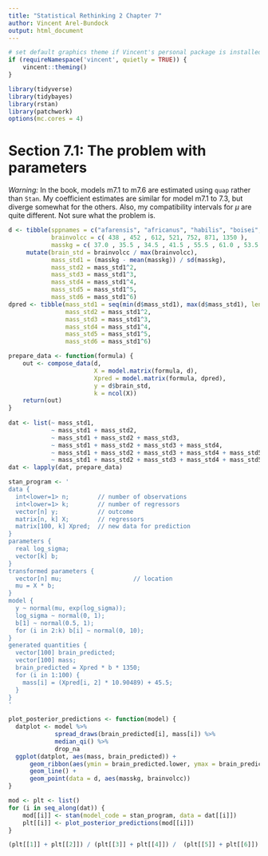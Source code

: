 ```yaml
---
title: "Statistical Rethinking 2 Chapter 7"
author: Vincent Arel-Bundock
output: html_document
---
```


```r
# set default graphics theme if Vincent's personal package is installed
if (requireNamespace('vincent', quietly = TRUE)) {
    vincent::theming()
}
```

```r
library(tidyverse)
library(tidybayes)
library(rstan)
library(patchwork)
options(mc.cores = 4)
```

# Section 7.1: The problem with parameters

*Warning:* In the book, models m7.1 to m7.6 are estimated using `quap` rather than `Stan`. My coefficient estimates are similar for model m7.1 to 7.3, but diverge somewhat for the others. Also, my compatibility intervals for $\mu$ are quite different. Not sure what the problem is.

```r
d <- tibble(sppnames = c("afarensis", "africanus", "habilis", "boisei", "rudolfensis", "ergaster", "sapiens"),
            brainvolcc = c( 438 , 452 , 612, 521, 752, 871, 1350 ),
            masskg = c( 37.0 , 35.5 , 34.5 , 41.5 , 55.5 , 61.0 , 53.5 )) %>%
     mutate(brain_std = brainvolcc / max(brainvolcc),
            mass_std1 = (masskg - mean(masskg)) / sd(masskg),
            mass_std2 = mass_std1^2,
            mass_std3 = mass_std1^3,
            mass_std4 = mass_std1^4,
            mass_std5 = mass_std1^5,
            mass_std6 = mass_std1^6)
dpred <- tibble(mass_std1 = seq(min(d$mass_std1), max(d$mass_std1), length.out = 100),
                mass_std2 = mass_std1^2,
                mass_std3 = mass_std1^3,
                mass_std4 = mass_std1^4,
                mass_std5 = mass_std1^5,
                mass_std6 = mass_std1^6)

prepare_data <- function(formula) {
    out <- compose_data(d,
                        X = model.matrix(formula, d),
                        Xpred = model.matrix(formula, dpred),
                        y = d$brain_std,
                        k = ncol(X))
    return(out)
}
  
dat <- list(~ mass_std1,
            ~ mass_std1 + mass_std2,
            ~ mass_std1 + mass_std2 + mass_std3,
            ~ mass_std1 + mass_std2 + mass_std3 + mass_std4,
            ~ mass_std1 + mass_std2 + mass_std3 + mass_std4 + mass_std5,
            ~ mass_std1 + mass_std2 + mass_std3 + mass_std4 + mass_std5 + mass_std6)
dat <- lapply(dat, prepare_data)

stan_program <- '
data {
  int<lower=1> n;        // number of observations
  int<lower=1> k;        // number of regressors
  vector[n] y;           // outcome
  matrix[n, k] X;        // regressors
  matrix[100, k] Xpred;  // new data for prediction
}
parameters {
  real log_sigma;
  vector[k] b;
}
transformed parameters {
  vector[n] mu;                    // location
  mu = X * b;
}
model {
  y ~ normal(mu, exp(log_sigma));
  log_sigma ~ normal(0, 1);
  b[1] ~ normal(0.5, 1);
  for (i in 2:k) b[i] ~ normal(0, 10);
}
generated quantities {
  vector[100] brain_predicted;
  vector[100] mass;
  brain_predicted = Xpred * b * 1350;
  for (i in 1:100) {
    mass[i] = (Xpred[i, 2] * 10.90489) + 45.5;
  }
}
'

plot_posterior_predictions <- function(model) {
  datplot <- model %>% 
             spread_draws(brain_predicted[i], mass[i]) %>% 
             median_qi() %>%
             drop_na
  ggplot(datplot, aes(mass, brain_predicted)) +
      geom_ribbon(aes(ymin = brain_predicted.lower, ymax = brain_predicted.upper), alpha = .2) +
      geom_line() +
      geom_point(data = d, aes(masskg, brainvolcc)) 
}

mod <- plt <- list()
for (i in seq_along(dat)) {
    mod[[i]] <- stan(model_code = stan_program, data = dat[[i]])
    plt[[i]] <- plot_posterior_predictions(mod[[i]])
}

(plt[[1]] + plt[[2]]) / (plt[[3]] + plt[[4]]) /  (plt[[5]] + plt[[6]])
```
